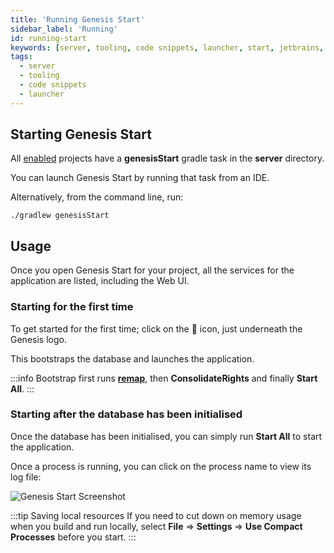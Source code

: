 ```yaml
---
title: 'Running Genesis Start'
sidebar_label: 'Running'
id: running-start
keywords: [server, tooling, code snippets, launcher, start, jetbrains, local]
tags:
  - server
  - tooling
  - code snippets
  - launcher
---
```


## Starting Genesis Start

All [enabled](/server/tooling/genesis-start/enable-start/) projects have a **genesisStart** gradle task in the **server** directory.

You can launch Genesis Start by running that task from an IDE.

Alternatively, from the command line, run:

```shell
./gradlew genesisStart
```

## Usage

Once you open Genesis Start for your project, all the services for the application are listed, including the Web UI.

### Starting for the first time
To get started for the first time; click on the 🚀 icon, just underneath the Genesis logo.

This bootstraps the database and launches the application. 

:::info
Bootstrap first runs [**remap**](/operations/commands/remap/), then **ConsolidateRights** and finally **Start All**. 
:::

### Starting after the database has been initialised
Once the database has been initialised, you can simply run **Start All** to start the application.

Once a process is running, you can click on the process name to view its log file:

![Genesis Start Screenshot](/img/genesis-launcher/genesis-launcher-running.png)

:::tip Saving local resources
If you need to cut down on memory usage when you build and run locally, select **File** => **Settings** => **Use Compact Processes** before you start. 
:::
